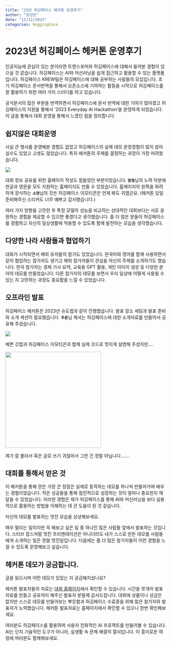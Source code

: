 ---
title: "23년 허깅페이스 헤커톤 운영후기"
author: "양성모"
date: "12/12/2023"
categories: HuggingFace
---

# 2023년 허깅페이스 헤커톤 운영후기

인공지능에 관심이 있는 분이라면 트랜스포머와 허깅페이스에 대해서 들어본 경험이 있으실 것 같습니다. 허깅페이스는 AI와 머신러닝을 쉽게 접근하고 활용할 수 있는 플랫폼입니다. 허깅페이스 KREW팀은 허깅페이스에 대해 공부하는 사람들의 모임입니다. 초기 허깅페이스 문서번역을 통해서 오픈소스에 기여하는 활동을 시작으로 허깅페이스를 잘 활용하기 위한 여러 가지 스터디를 하고 있습니다.

공식문서의 많은 부분을 번역하면서 허깅페이스에 문서 번역에 대한 기여가 많아졌고 허깅페이스의 지원을 통해서 '2023 Everyday AI Hackathon'을 운영하게 되었습니다. 이 글을 통해서 대회 운영을 통해서 느꼈던 점을 정리합니다.

## 쉽지않은 대회운영

사실 큰 행사를 운영해본 경험도 없었고 허깅페이스의 실제 데모 운영경험이 많지 않아 실수도 있었고 고생도 많았습니다. 특히 헤커톤의 주제를 결정하는 과정이 가장 어려웠습니다.

![](images/paste-1.png)

대회 정보 공유를 위한 홈페이지 작성도 힘들었던 부분이었습니다. **`원형`**님의 노력 덕분에 한글과 영문을 모두 지원하는 홈페이지도 만들 수 있었습니다. 홈페이지의 왼쪽을 화려하게 장식하는 **`소현`**님의 갓쓴 허깅페이스 이모티콘은 언제 봐도 귀엽군요. (헤커톤 당일 준비해주신 스티커도 너무 예쁘고 감사했습니다.)

여러 가지 방향을 고민한 후 특정 모델의 성능을 비교하는 상대적인 대회보다는 서로 응원하는 경험을 제공할 수 있으면 좋겠다고 생각했습니다. 좀 더 많은 분들이 허깅페이스를 경험하고 자신의 일상생활에 적용할 수 있도록 함께 발전하는 모습을 생각했습니다.

## 다양한 나라 사람들과 협업하기

대회가 시작되면서 해외 유저들의 참가도 있었습니다. 한국어와 영어를 함께 사용하면서 같이 협업하는 참가자도 생기고 해외 참가자들이 관심을 자신의 주제를 소개하기도 했습니다. 한국 참가자는 경제 기사 요약, 교육용 GPT 활용, 개인 이미지 생성 등 다양한 분야의 데모를 만들었습니다. 다른 참가자의 데모를 보면서 우리 일상에 어떻게 사용될 수 있는 지 고민하는 과정도 중요함을 느낄 수 있었습니다.

## 오프라인 발표

허깅페이스 헤커톤은 2023년 슈도랩과 같이 진행했습니다. 발표 장소 세팅과 발표 준비와 소개 세션이 필요했습니다. **`우준`**님 께서는 허깅페이스에 대한 소개자료를 만들어서 공유해 주셨습니다.

![](images/paste-2.png){fig-align="center"}

예쁜 깃헙과 허깅페이스 이모티콘과 함께 실제 코드로 멋지게 설명해 주셨지만....

![](images/paste-3.png){fig-align="center" width="300"}

제가 잘 몰라서 혹은 글로 쓰기 귀찮아서 그런 건 정말 아닙니다.......

## 대회를 통해서 얻은 것

이 해커톤을 통해 얻은 가장 큰 장점은 실제로 동작하는 데모를 하나씩 만들어가며 배우는 경험이었습니다. 작은 성공들을 통해 점진적으로 성장하는 것이 얼마나 중요한지 깨달을 수 있었습니다. 이러한 경험은 제가 허깅페이스를 통해 AI와 머신러닝을 보다 실용적으로 활용하는 방법을 이해하는 데 큰 도움이 된 것 같습니다.

자신의 데모를 발표하는 멋진 모습을 상상해보세요.

매우 떨리는 일이지만 꼭 해보고 싶은 일 중 하나인 많은 사람들 앞에서 발표하는 것입니다. 스티브 잡스처럼 멋진 프리젠테이션은 아니더라도 내가 스스로 만든 데모를 사람들에게 소개하는 일은 정말 멋진일입니다. 다음에는 좀 더 많은 참가자들이 이런 경험을 느낄 수 있도록 운영해보고 싶습니다.

## 헤커톤 데모가 궁금합니다.

글을 읽으시며 어떤 데모가 있었는 지 궁금해지셨나요?

헤커톤 발표자들의 자료는 [대회 홈페이지](https://pseudo-lab.github.io/huggingface-hackathon23/ko/)에서 확인할 수 있습니다. 시간을 쪼개어 발표자료를 만들고 공유까지 해주신 발표자 분들께 감사드립니다. 대회에 상품이나 상금은 없지만 스스로 데모를 만들어보는 뿌듯함과 허깅페이스 수료증을 위해 많은 참가자와 발표자가 노력했습니다. 헤커톤 발표자료는 홈페이지에서 확인할 수 있으니 한번 확인해보세요.

여러분도 허깅페이스를 활용하여 사용자 친화적인 AI 프로젝트를 만들어볼 수 있습니다. AI는 단지 기술적인 도구가 아니라, 실생활 속 문제 해결의 열쇠입니다. 이 흥미로운 여정에 여러분도 함께해보세요.